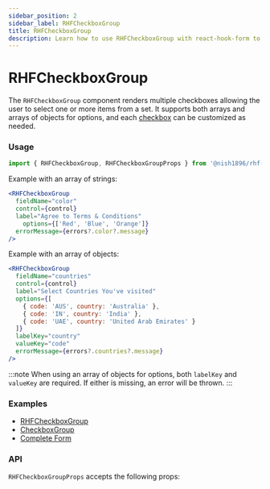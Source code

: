 ```yaml
---
sidebar_position: 2
sidebar_label: RHFCheckboxGroup
title: RHFCheckboxGroup
description: Learn how to use RHFCheckboxGroup with react-hook-form to create customizable groups of checkboxes. Explore examples and API details to enhance your forms.
---
```



# RHFCheckboxGroup

The `RHFCheckboxGroup` component renders multiple checkboxes allowing
the user to select one or more items from a set. It supports both arrays 
and arrays of objects for options, and each [checkbox](https://mui.com/material-ui/react-checkbox/) 
can be customized as needed.

### Usage

```js
import { RHFCheckboxGroup, RHFCheckboxGroupProps } from '@nish1896/rhf-mui-components';
```

Example with an array of strings:

```jsx
<RHFCheckboxGroup
  fieldName="color"
  control={control}
  label="Agree to Terms & Conditions"
	options={['Red', 'Blue', 'Orange']}
  errorMessage={errors?.color?.message}
/>
```

Example with an array of objects:

```jsx
<RHFCheckboxGroup
  fieldName="countries"
  control={control}
  label="Select Countries You've visited"
  options={[
    { code: 'AUS', country: 'Australia' },
    { code: 'IN', country: 'India' },
    { code: 'UAE', country: 'United Arab Emirates' }
  ]}
  labelKey="country"
  valueKey="code"
  errorMessage={errors?.countries?.message}
/>
```

:::note
When using an array of objects for options, both `labelKey` and `valueKey` 
are required. If either is missing, an error will be thrown.
:::

### Examples
- [RHFCheckboxGroup](../../examples/checkbox-radio)
- [CheckboxGroup](https://mui.com/material-ui/react-checkbox/#formgroup)
- [Complete Form](../../examples/complete-form)

### API
`RHFCheckboxGroupProps` accepts the following props:

<RHFCheckboxGroupPropsTable />
